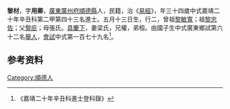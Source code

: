 {{明清人物信息框
| 姓名 = 黎材
| 原名 =
| 圖片名稱= 
| 圖片大小 =
| 圖片說明 = 
| 最高職務 =
| 國家 = 大明 
| 爵位 =
| 籍貫 = [[廣東|廣東]][[廣州府|廣州府]][[順德縣|順德縣]]
| 族裔 = 
| 字號 = 
| 諡號 =
| 出生日期 = 五月十三日
| 出生地點 = 
| 逝世日期 = 卒年不詳 
| 逝世地點 =
| 墓葬 =
| 配偶 = 梁氏
| 親屬 = 曾祖[[黎敏寬|黎敏寬]]，祖[[黎忠佐|黎忠佐]]，父[[黎庇|黎庇]]，母張氏
| 出身 =
* 嘉靖二十年辛丑科進士出身
| 經歷 =
| 著作 = 
}}
'''黎材'''{{BD|1508年||？年||}}，字'''用卿'''，[[廣東|廣東]][[廣州府|廣州府]][[順德縣|順德縣]]人，民籍，治《[[易經|易經]]》，年三十四歲中式嘉靖二十年辛丑科第二甲第四十三名進士。五月十三日生，行二，曾祖[[黎敏寬|黎敏寬]]；祖[[黎忠佐|黎忠佐]]；父[[黎庇|黎庇]]；母張氏。[[具慶下|具慶下]]，妻梁氏，兄權，弟桓。由國子生中式廣東鄉試第六十二名[[舉人|舉人]]，[[會試|會試]]中式第一百七十九名<ref>《嘉靖二十年辛丑科進士登科錄》</ref>。

== 参考资料 ==
{{reflist}}

{{嘉靖二十年辛丑科殿试金榜}}

{{Authority control}}
{{DEFAULTSORT:}}
[[Category:順德人|Category:順德人]]


{{明朝人物小作品}}